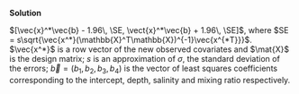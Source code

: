 
\color{blue}

**Solution**

$[\vec{x}^*\vec{b} - 1.96\, \SE, \vect{x}^*\vec{b} + 1.96\, \SE]$, where $SE = s\sqrt{\vec{x^*}(\mathbb{X}^T\mathbb{X})^{-1}\vec{x^{*T}}}$. $\vec{x^*}$ is a row vector of the new observed covariates and $\mat{X}$ is the design matrix; $s$ is an approximation of $\sigma$, the standard deviation of the errors; $\vec{b}=(b_1,b_2,b_3,b_4)$ is the vector of least squares coefficients corresponding to the intercept, depth, salinity and mixing ratio respectively.

\color{black}

